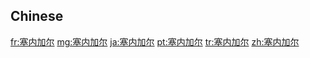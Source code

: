 ==Chinese==
{{zh-see|塞內加爾}}

[[fr:塞内加尔]]
[[mg:塞内加尔]]
[[ja:塞内加尔]]
[[pt:塞内加尔]]
[[tr:塞内加尔]]
[[zh:塞内加尔]]